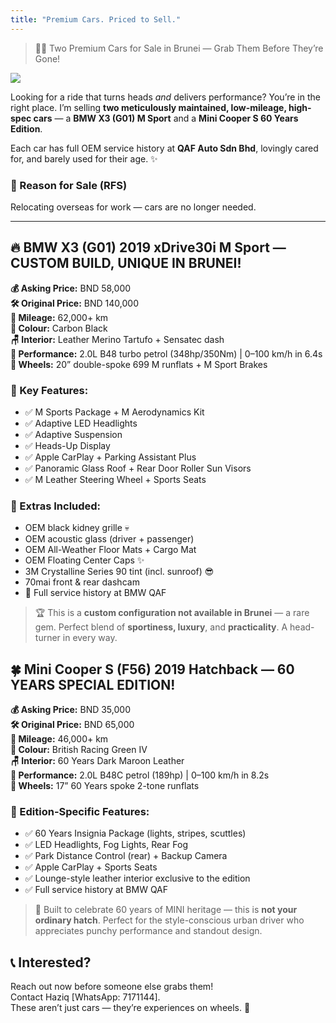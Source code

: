 ```yaml
---
title: "Premium Cars. Priced to Sell."
---
```


> 🚗💨 Two Premium Cars for Sale in Brunei — Grab Them Before They're Gone!

![](bmwmini.001.png){.preview-image}


Looking for a ride that turns heads *and* delivers performance? You're in the right place. I'm selling **two meticulously maintained, low-mileage, high-spec cars** — a **BMW X3 (G01) M Sport** and a **Mini Cooper S 60 Years Edition**. 

Each car has full OEM service history at **QAF Auto Sdn Bhd**, lovingly cared for, and barely used for their age. ✨


::: {.callout}
### 📝 Reason for Sale (RFS)  
Relocating overseas for work — cars are no longer needed.
:::

---

## 🔥 BMW X3 (G01) 2019 xDrive30i M Sport — CUSTOM BUILD, UNIQUE IN BRUNEI!

**💰 Asking Price:** BND 58,000  
**🛠 Original Price:** BND 140,000  
**📍 Mileage:** 62,000+ km  
**🎨 Colour:** Carbon Black  
**🪑 Interior:** Leather Merino Tartufo + Sensatec dash  
**🚀 Performance:** 2.0L B48 turbo petrol (348hp/350Nm) | 0–100 km/h in 6.4s  
**🛞 Wheels:** 20” double-spoke 699 M runflats + M Sport Brakes

### 🏁 Key Features:
- ✅ M Sports Package + M Aerodynamics Kit  
- ✅ Adaptive LED Headlights  
- ✅ Adaptive Suspension  
- ✅ Heads-Up Display  
- ✅ Apple CarPlay + Parking Assistant Plus  
- ✅ Panoramic Glass Roof + Rear Door Roller Sun Visors  
- ✅ M Leather Steering Wheel + Sports Seats  

### 🧰 Extras Included:
- OEM black kidney grille 💀  
- OEM acoustic glass (driver + passenger)  
- OEM All-Weather Floor Mats + Cargo Mat  
- OEM Floating Center Caps ✨  
- 3M Crystalline Series 90 tint (incl. sunroof) 😎  
- 70mai front & rear dashcam  
- 🔧 Full service history at BMW QAF

> 🏆 This is a **custom configuration not available in Brunei** — a rare gem. Perfect blend of **sportiness, luxury**, and **practicality**. A head-turner in every way.


## 🍀 Mini Cooper S (F56) 2019 Hatchback — 60 YEARS SPECIAL EDITION!

**💰 Asking Price:** BND 35,000  
**🛠 Original Price:** BND 65,000  
**📍 Mileage:** 46,000+ km  
**🎨 Colour:** British Racing Green IV  
**🪑 Interior:** 60 Years Dark Maroon Leather  
**🚀 Performance:** 2.0L B48C petrol (189hp) | 0–100 km/h in 8.2s  
**🛞 Wheels:** 17” 60 Years spoke 2-tone runflats

### 🎉 Edition-Specific Features:

- ✅ 60 Years Insignia Package (lights, stripes, scuttles)  
- ✅ LED Headlights, Fog Lights, Rear Fog  
- ✅ Park Distance Control (rear) + Backup Camera  
- ✅ Apple CarPlay + Sports Seats  
- ✅ Lounge-style leather interior exclusive to the edition  
- ✅ Full service history at BMW QAF

> 🎂 Built to celebrate 60 years of MINI heritage — this is **not your ordinary hatch**. Perfect for the style-conscious urban driver who appreciates punchy performance and standout design.


## 📞 Interested?

Reach out now before someone else grabs them!  
Contact Haziq [WhatsApp: 7171144].  
These aren't just cars — they're experiences on wheels. 💫
